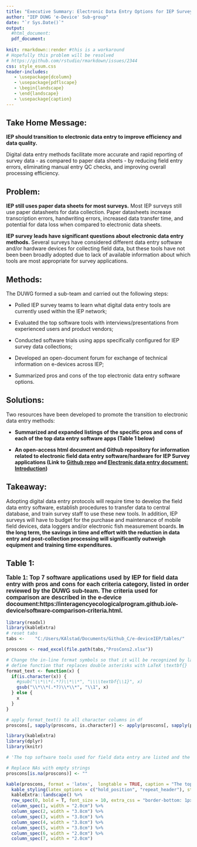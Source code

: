 ```yaml
--- 
title: "Executive Summary: Electronic Data Entry Options for IEP Surveys"
author: "IEP DUWG 'e-Device' Sub-group"
date: "`r Sys.Date()`"
output: 
  #html_document:
  pdf_document:
    
knit: rmarkdown::render #this is a workaround 
# Hopefully this problem will be resolved
# https://github.com/rstudio/rmarkdown/issues/2344
css: style_esum.css
header-includes:
   - \usepackage{dcolumn}
   - \usepackage{pdflscape}
   - \begin{landscape}
   - \end{landscape}
   - \usepackage{caption}
---
```



## **Take Home Message:** {-}

**IEP should transition to electronic data entry to improve efficiency and data quality.** 

Digital data entry methods facilitate more accurate and rapid reporting of survey data - as compared to paper data sheets - by reducing field entry errors, eliminating manual entry QC checks, and improving overall processing efficiency. 


## **Problem:** {-}

**IEP still uses paper data sheets for most surveys.**  Most IEP surveys still use paper datasheets for data collection. Paper datasheets increase transcription errors, handwriting errors, increased data transfer time, and potential for data loss when compared to electronic data sheets.

**IEP survey leads have significant questions about electronic data entry methods.** Several surveys have considered different data entry software and/or hardware devices for collecting field data, but these tools have not been been broadly adopted due to lack of available information about which tools are most appropriate for survey applications.  



## **Methods:** {-}

The DUWG formed a sub-team and carried out the following steps:

- Polled IEP survey teams to learn what digital data entry tools are currently used within the IEP network; 

- Evaluated the top software tools with interviews/presentations from experienced users and product vendors; 

- Conducted software trials using apps specifically configured for IEP survey data collections;

- Developed an open-document forum for exchange of technical information on e-devices across IEP;

- Summarized pros and cons of the top electronic data entry software options.


## **Solutions:** {-}

Two resources have been developed to promote the transition to electronic data entry methods:

- **Summarized and expanded listings of the specific pros and cons of each of the top data entry software apps (Table 1 below)**

- **An open-access html document and Github repository for information related to electronic field data entry software/hardware for IEP Survey applications (Link to [Github repo](https://github.com/InteragencyEcologicalProgram/e-device) and [Electronic data entry document: Introduction](https://interagencyecologicalprogram.github.io/e-device/))**


## **Takeaway:** {-}

Adopting digital data entry protocols will require time to develop the field data entry software, establish procedures to transfer data to central database, and train survey staff to use these new tools. In addition, IEP surveys will have to budget for the purchase and maintenance of mobile field devices, data loggers and/or electronic fish measurement boards. **In the long term, the savings in time and effort with the reduction in data entry and post-collection processing will significantly outweigh equipment and training time expenditures.**


## **Table 1:** {-}



<!-- # specifying font style for bold because H3 does not render bold "**" option-->
::: {#Tab1  style="font-size:16px; font-family: Arial, Helvetica, sans-serif;"}
**Table 1:  Top 7 software applications used by IEP for field data entry with pros and cons for each criteria category, listed in order reviewed by the DUWG sub-team.  The criteria used for comparison are described in the e-device docoument:https://interagencyecologicalprogram.github.io/e-device/software-comparison-criteria.html.**
:::


\captionsetup{width=25cm}

```r
library(readxl)
library(kableExtra)
# reset tabs 
tabs <-    "C:/Users/KAlstad/Documents/Github_C/e-deviceIEP/tables/"

proscons <- read_excel(file.path(tabs,"ProsCons2.xlsx"))

# Change the in-line format symbols so that it will be recognized by latex
# define function that replaces double asterisks with LaTeX \textbf{}
format_text <- function(x) {
  if(is.character(x)) {
    #gsub("\\*\\*(.*?)\\*\\*", "\\\\textbf{\\1}", x)
    gsub("\\*\\*(.*?)\\*\\*", "\\1", x)
  } else {
    x
  }
}

# apply format_text() to all character columns in df
proscons[, sapply(proscons, is.character)] <- apply(proscons[, sapply(proscons, is.character)], MARGIN = 2, format_text)


```




```r

library(kableExtra)
library(dplyr)
library(knitr)

# 'The top software tools used for field data entry are listed and the Pros and Cons of each tool are briefly described.'

# Replace NAs with empty strings 
proscons[is.na(proscons)] <- ""

kable(proscons, format = 'latex',  longtable = TRUE, caption = "The top software tools used for field data entry are listed and the Pros and Cons of each tool are briefly described for each criteria.") %>%
  kable_styling(latex_options = c("hold_position", "repeat_header"), stripe_color='my_color', font_size = 10) %>%
  kableExtra::landscape() %>%
  row_spec(0, bold = T, font_size = 10, extra_css = "border-bottom: 1px solid") %>% 
  column_spec(1, width = "2.0cm") %>%
  column_spec(2, width = "3.8cm") %>%
  column_spec(3, width = "3.8cm") %>%
  column_spec(4, width = "3.8cm") %>%
  column_spec(5, width = "3.8cm") %>%
  column_spec(6, width = "2.0cm") %>%
  column_spec(7, width = "2.0cm")

```


